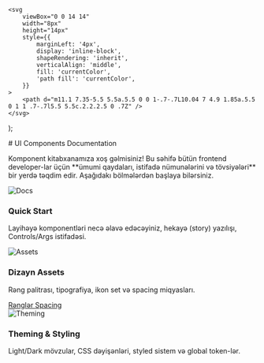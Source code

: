 

    <svg
        viewBox="0 0 14 14"
        width="8px"
        height="14px"
        style={{
            marginLeft: '4px',
            display: 'inline-block',
            shapeRendering: 'inherit',
            verticalAlign: 'middle',
            fill: 'currentColor',
            'path fill': 'currentColor',
        }}
    >
        <path d="m11.1 7.35-5.5 5.5a.5.5 0 0 1-.7-.7L10.04 7 4.9 1.85a.5.5 0 1 1 .7-.7l5.5 5.5c.2.2.2.5 0 .7Z" />
    </svg>
);

<Meta title="Introduction/Configure your project" />

<div className="sb-container">
    <div className="sb-section-title"># UI Components Documentation</div>
    <p>
        Komponent kitabxanamıza xoş gəlmisiniz! Bu səhifə bütün frontend developer-lar üçün **ümumi qaydaları, istifadə
        nümunələrini və tövsiyələri** bir yerdə təqdim edir. Aşağıdakı bölmələrdən başlaya bilərsiniz.
    </p>
</div>

<div className="sb-section">
  <div className="sb-section-item">
    <img src={Docs} alt="Docs" className="sb-explore-image" />
    <h3 className="sb-section-item-heading">Quick Start</h3>
    <p className="sb-section-item-paragraph">
      Layihəyə komponentləri necə əlavə edəcəyiniz, hekayə (story) yazılışı, Controls/Args istifadəsi.
    </p>
  </div>

<div className="sb-section-item">
    <img src={Assets} alt="Assets" className="sb-explore-image" />
    <h3 className="sb-section-item-heading">Dizayn Assets</h3>
    <p className="sb-section-item-paragraph">Rəng palitrası, tipografiya, ikon set və spacing miqyasları.</p>
    <a href="/?path=/docs/stories-colors--docs">
        Rənglər <RightArrow />
    </a>
    <a href="/?path=/docs/stories-sizes--docs">
        Spacing <RightArrow />
    </a>
</div>

<div className="sb-section-item">
    <img src={Theming} alt="Theming" className="sb-explore-image" />
    <h3 className="sb-section-item-heading">Theming & Styling</h3>
    <p className="sb-section-item-paragraph">
        Light/Dark mövzular, CSS dəyişənləri, styled sistem və global token-lər.
    </p>
</div>

</div>

<style>
    {`
  .sb-container { margin-bottom: 48px; }
  .sb-section { width: 100%; display: flex; flex-direction: row; gap: 20px; }
  img { object-fit: cover; }
  .sb-section-title { margin-bottom: 20px; font-size: 32px; font-weight:600 }
  .sb-container p{ font-size: 18px}
  .sb-section a:not(h1 a, h2 a, h3 a) { font-size: 14px; }
  .sb-section-item, .sb-grid-item { flex: 1; display: flex; flex-direction: column; }
  .sb-section-item-heading { padding-top: 20px !important; padding-bottom: 5px !important; margin: 0 !important; }
  .sb-section-item-paragraph { margin: 0; padding-bottom: 10px; }
  .sb-chevron { margin-left: 5px; }
  .sb-features-grid { display: grid; grid-template-columns: repeat(2, 1fr); grid-gap: 32px 20px; }
  .sb-socials { display: grid; grid-template-columns: repeat(4, 1fr); }
  .sb-socials p { margin-bottom: 10px; }
  .sb-explore-image { max-height: 32px; align-self: flex-start; }

  .sb-addon {
    width: 100%; display: flex; align-items: center; position: relative;
    background-color: #EEF3F8; border-radius: 5px; border: 1px solid rgba(0,0,0,0.05);
    height: 180px; margin-bottom: 48px; overflow: hidden;
  }
  .sb-addon-text { padding-left: 48px; max-width: 240px; }
  .sb-addon-text h4 { padding-top: 0px; }
  .sb-addon-img { position: absolute; left: 345px; top: 0; height: 100%; width: 200%; overflow: hidden; }
  .sb-addon-img img { width: 650px; transform: rotate(-15deg); margin-left: 40px; margin-top: -72px; box-shadow: 0 0 1px rgba(255,255,255,0); backface-visibility: hidden; }

  @media screen and (max-width: 800px) { .sb-addon-img { left: 300px; } }
  @media screen and (max-width: 600px) {
    .sb-section { flex-direction: column; }
    .sb-features-grid { grid-template-columns: repeat(1, 1fr); }
    .sb-socials { grid-template-columns: repeat(2, 1fr); }
    .sb-addon { height: 280px; align-items: flex-start; padding-top: 32px; overflow: hidden; }
    .sb-addon-text { padding-left: 24px; }
    .sb-addon-img { right: 0; left: 0; top: 130px; bottom: 0; overflow: hidden; height: auto; width: 124%; }
    .sb-addon-img img { width: 1200px; transform: rotate(-12deg); margin-top: 48px; margin-bottom: -40px; margin-left: -24px; }
  }
  `}
</style>
